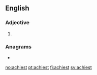 ==English==

===Adjective===
{{head|en|adjective superlative form}}

# {{en-superlative of|achy}}

===Anagrams===
* {{l|en|aitches}}

[[no:achiest]]
[[pt:achiest]]
[[fi:achiest]]
[[sv:achiest]]